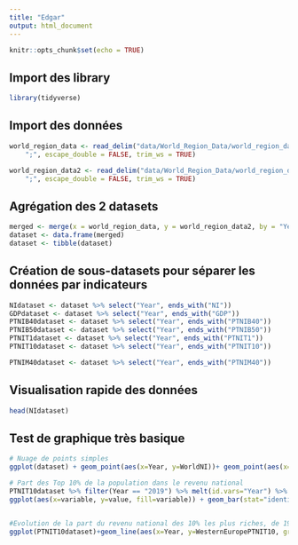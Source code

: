 ```yaml
---
title: "Edgar"
output: html_document
---
```


```r
knitr::opts_chunk$set(echo = TRUE)
```

## Import des library

```r
library(tidyverse)
```

## Import des données

```r
world_region_data <- read_delim("data/World_Region_Data/world_region_data.csv", 
    ";", escape_double = FALSE, trim_ws = TRUE)
```
```r
world_region_data2 <- read_delim("data/World_Region_Data/world_region_data2.csv", 
    ";", escape_double = FALSE, trim_ws = TRUE)
```

## Agrégation des 2 datasets

```r
merged <- merge(x = world_region_data, y = world_region_data2, by = "Year", all = TRUE)
dataset <- data.frame(merged)
dataset <- tibble(dataset)
```

## Création de sous-datasets pour séparer les données par indicateurs

```r
NIdataset <- dataset %>% select("Year", ends_with("NI"))
GDPdataset <- dataset %>% select("Year", ends_with("GDP"))
PTNIB40dataset <- dataset %>% select("Year", ends_with("PTNIB40"))
PTNIB50dataset <- dataset %>% select("Year", ends_with("PTNIB50"))
PTNIT1dataset <- dataset %>% select("Year", ends_with("PTNIT1"))
PTNIT10dataset <- dataset %>% select("Year", ends_with("PTNIT10"))
```


```r
PTNIM40dataset <- dataset %>% select("Year", ends_with("PTNIM40"))
```

## Visualisation rapide des données
```r
head(NIdataset)

```

## Test de graphique très basique

```r
# Nuage de points simples
ggplot(dataset) + geom_point(aes(x=Year, y=WorldNI))+ geom_point(aes(x=Year, y=AfricaNI),color="orange") + geom_point(aes(x=Year, y=AsiaNI),color="red")+ geom_point(aes(x=Year, y=AmericasNI),color="blue")
```
```r
# Part des Top 10% de la population dans le revenu national 
PTNIT10dataset %>% filter(Year == "2019") %>% melt(id.vars="Year") %>% filter(variable=="WesternEuropePTNIT10"|variable=="AsiaPTNIT10"|variable=="EasternEuropePTNIT10"|variable=="NorthernAmericaPTNIT10"|variable=="OceaniaPTNIT10"|variable=="LatinAmericaPTNIT10"|variable=="AfricaPTNIT10") %>%
ggplot(aes(x=variable, y=value, fill=variable)) + geom_bar(stat="identity") + xlab("Régions du monde") + ylab("Part du revenu national des 10% les plus riches")


#Evolution de la part du revenu national des 10% les plus riches, de 1980 à 2019PTNIT10dataset %>% 
ggplot(PTNIT10dataset)+geom_line(aes(x=Year, y=WesternEuropePTNIT10, group=1))
```

